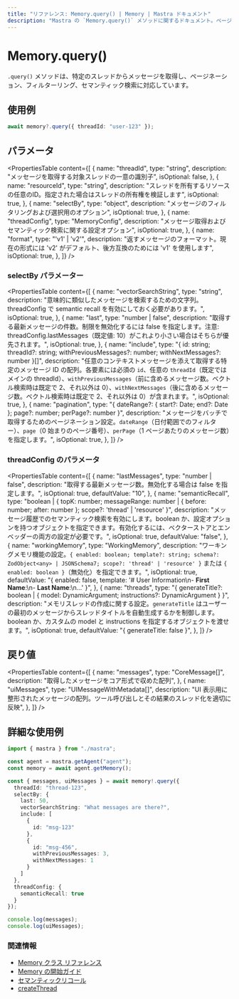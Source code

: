 ```yaml
---
title: "リファレンス: Memory.query() | Memory | Mastra ドキュメント"
description: "Mastra の `Memory.query()` メソッドに関するドキュメント。ページネーション、フィルター、セマンティック検索に対応し、特定のスレッドからメッセージを取得します。"
---
```


# Memory.query()

`.query()` メソッドは、特定のスレッドからメッセージを取得し、ページネーション、フィルターリング、セマンティック検索に対応しています。

## 使用例

```typescript copy
await memory?.query({ threadId: "user-123" });
```

## パラメータ

<PropertiesTable
  content={[
    {
      name: "threadId",
      type: "string",
      description: "メッセージを取得する対象スレッドの一意の識別子",
      isOptional: false,
    },
    {
      name: "resourceId",
      type: "string",
      description: "スレッドを所有するリソースの任意のID。指定された場合はスレッドの所有権を検証します",
      isOptional: true,
    },
    {
      name: "selectBy",
      type: "object",
      description: "メッセージのフィルタリングおよび選択用のオプション",
      isOptional: true,
    },
    {
      name: "threadConfig",
      type: "MemoryConfig",
      description: "メッセージ取得およびセマンティック検索に関する設定オプション",
      isOptional: true,
    },
    {
      name: "format",
      type: "'v1' | 'v2'",
      description: "返すメッセージのフォーマット。現在の形式には 'v2' がデフォルト、後方互換のためには 'v1' を使用します",
      isOptional: true,
    },
  ]}
/>

### selectBy パラメーター

<PropertiesTable
  content={[
    {
      name: "vectorSearchString",
      type: "string",
      description: "意味的に類似したメッセージを検索するための文字列。threadConfig で semantic recall を有効にしておく必要があります。",
      isOptional: true,
    },
    {
      name: "last",
      type: "number | false",
      description: "取得する最新メッセージの件数。制限を無効化するには false を指定します。注意: threadConfig.lastMessages（既定値: 10）がこれより小さい場合はそちらが優先されます。",
      isOptional: true,
    },
    {
      name: "include",
      type: "{ id: string; threadId?: string; withPreviousMessages?: number; withNextMessages?: number }[]",
      description: "任意のコンテキストメッセージを添えて取得する特定のメッセージ ID の配列。各要素には必須の `id`、任意の `threadId`（既定ではメインの threadId）、`withPreviousMessages`（前に含めるメッセージ数。ベクトル検索時は既定で 2、それ以外は 0）、`withNextMessages`（後に含めるメッセージ数。ベクトル検索時は既定で 2、それ以外は 0）が含まれます。",
      isOptional: true,
    },
    {
      name: "pagination",
      type: "{ dateRange?: { start?: Date; end?: Date }; page?: number; perPage?: number }",
      description: "メッセージをバッチで取得するためのページネーション設定。`dateRange`（日付範囲でのフィルター）、`page`（0 始まりのページ番号）、`perPage`（1 ページあたりのメッセージ数）を指定します。",
      isOptional: true,
    },
  ]}
/>

### threadConfig のパラメータ

<PropertiesTable
  content={[
    {
      name: "lastMessages",
      type: "number | false",
      description: "取得する最新メッセージ数。無効化する場合は false を指定します。",
      isOptional: true,
      defaultValue: "10",
    },
    {
      name: "semanticRecall",
      type: "boolean | { topK: number; messageRange: number | { before: number; after: number }; scope?: 'thread' | 'resource' }",
      description: "メッセージ履歴でのセマンティック検索を有効にします。boolean か、設定オプションを持つオブジェクトを指定できます。有効化するには、ベクターストアとエンベッダーの両方の設定が必要です。",
      isOptional: true,
      defaultValue: "false",
    },
    {
      name: "workingMemory",
      type: "WorkingMemory",
      description: "ワーキングメモリ機能の設定。`{ enabled: boolean; template?: string; schema?: ZodObject<any> | JSONSchema7; scope?: 'thread' | 'resource' }` または `{ enabled: boolean }`（無効化）を指定できます。",
      isOptional: true,
      defaultValue: "{ enabled: false, template: '# User Information\\n- **First Name**:\\n- **Last Name**:\\n...' }",
    },
    {
      name: "threads",
      type: "{ generateTitle?: boolean | { model: DynamicArgument<MastraLanguageModel>; instructions?: DynamicArgument<string> } }",
      description: "メモリスレッドの作成に関する設定。`generateTitle` はユーザーの最初のメッセージからスレッドタイトルを自動生成するかを制御します。boolean か、カスタムの model と instructions を指定するオブジェクトを渡せます。",
      isOptional: true,
      defaultValue: "{ generateTitle: false }",
    },
  ]}
/>

## 戻り値

<PropertiesTable
  content={[
    {
      name: "messages",
      type: "CoreMessage[]",
      description: "取得したメッセージをコア形式で収めた配列",
    },
    {
      name: "uiMessages",
      type: "UIMessageWithMetadata[]",
      description: "UI 表示用に整形されたメッセージの配列。ツール呼び出しとその結果のスレッド化を適切に反映",
    },
  ]}
/>

## 詳細な使用例

```typescript filename="src/test-memory.ts" showLineNumbers copy
import { mastra } from "./mastra";

const agent = mastra.getAgent("agent");
const memory = await agent.getMemory();

const { messages, uiMessages } = await memory!.query({
  threadId: "thread-123",
  selectBy: {
    last: 50,
    vectorSearchString: "What messages are there?",
    include: [
      {
        id: "msg-123"
      },
      {
        id: "msg-456",
        withPreviousMessages: 3,
        withNextMessages: 1
      }
    ]
  },
  threadConfig: {
    semanticRecall: true
  }
});

console.log(messages);
console.log(uiMessages);
```

### 関連情報

- [Memory クラス リファレンス](/reference/memory/Memory.mdx)
- [Memory の開始ガイド](/docs/memory/overview.mdx)
- [セマンティックリコール](/docs/memory/semantic-recall.mdx)
- [createThread](/reference/memory/createThread.mdx)